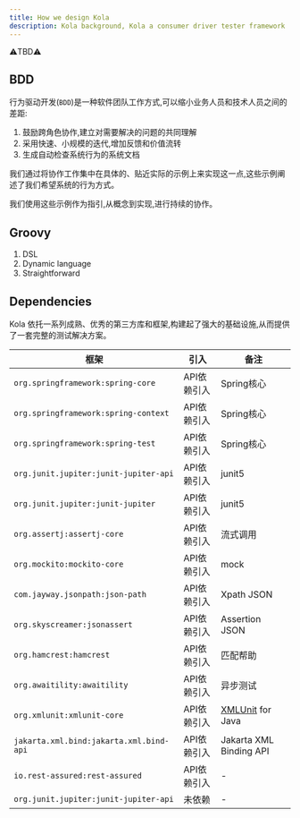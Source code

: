 ```yaml
---
title: How we design Kola
description: Kola background, Kola a consumer driver tester framework
---
```


⚠️TBD⚠️

## BDD

行为驱动开发(`BDD`)是一种软件团队工作方式,可以缩小业务人员和技术人员之间的差距:

1. 鼓励跨角色协作,建立对需要解决的问题的共同理解
2. 采用快速、小规模的迭代,增加反馈和价值流转
3. 生成自动检查系统行为的系统文档

我们通过将协作工作集中在具体的、贴近实际的示例上来实现这一点,这些示例阐述了我们希望系统的行为方式。

我们使用这些示例作为指引,从概念到实现,进行持续的协作。

## Groovy

1. DSL
2. Dynamic language
3. Straightforward


## Dependencies

Kola 依托一系列成熟、优秀的第三方库和框架,构建起了强大的基础设施,从而提供了一套完整的测试解决方案。

| 框架                                      | 引入      | 备注                                                     |
|-----------------------------------------|---------|--------------------------------------------------------|
| `org.springframework:spring-core`       | API依赖引入 | Spring核心                                               |
| `org.springframework:spring-context`    | API依赖引入 | Spring核心                                               |
| `org.springframework:spring-test`       | API依赖引入 | Spring核心                                               |
| `org.junit.jupiter:junit-jupiter-api`   | API依赖引入 | junit5                                                 |
| `org.junit.jupiter:junit-jupiter`       | API依赖引入 | junit5                                                 |
| `org.assertj:assertj-core`              | API依赖引入 | 流式调用                                                   |
| `org.mockito:mockito-core`              | API依赖引入 | mock                                                   |
| `com.jayway.jsonpath:json-path`         | API依赖引入 | Xpath JSON                                             |
| `org.skyscreamer:jsonassert`            | API依赖引入 | Assertion JSON                                         |
| `org.hamcrest:hamcrest`                 | API依赖引入 | 匹配帮助                                                   |
| `org.awaitility:awaitility`             | API依赖引入 | 异步测试                                                   |
| `org.xmlunit:xmlunit-core`              | API依赖引入 | [XMLUnit](https://github.com/xmlunit/xmlunit) for Java |
| `jakarta.xml.bind:jakarta.xml.bind-api` | API依赖引入 | Jakarta XML Binding API                                |
| `io.rest-assured:rest-assured`          | API依赖引入 | -                                                      |
| `org.junit.jupiter:junit-jupiter-api`   | 未依赖     | -                                                      |
